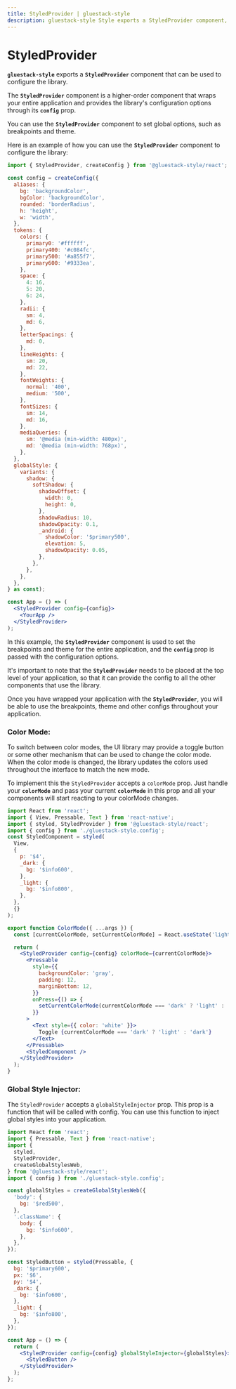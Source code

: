 ```yaml
---
title: StyledProvider | gluestack-style
description: gluestack-style Style exports a StyledProvider component, a higher-order component that wraps your entire application and provides the library's configuration options.
---
```



<Meta title="styled/Getting Started/StyledProvider" />

# StyledProvider

**`gluestack-style`** exports a **`StyledProvider`** component that can be used to configure the library.

The **`StyledProvider`** component is a higher-order component that wraps your entire application and provides the library's configuration options through its **`config`** prop.

You can use the **`StyledProvider`** component to set global options, such as breakpoints and theme.

Here is an example of how you can use the **`StyledProvider`** component to configure the library:

```jsx
import { StyledProvider, createConfig } from '@gluestack-style/react';

const config = createConfig({
  aliases: {
    bg: 'backgroundColor',
    bgColor: 'backgroundColor',
    rounded: 'borderRadius',
    h: 'height',
    w: 'width',
  },
  tokens: {
    colors: {
      primary0: '#ffffff',
      primary400: '#c084fc',
      primary500: '#a855f7',
      primary600: '#9333ea',
    },
    space: {
      4: 16,
      5: 20,
      6: 24,
    },
    radii: {
      sm: 4,
      md: 6,
    },
    letterSpacings: {
      md: 0,
    },
    lineHeights: {
      sm: 20,
      md: 22,
    },
    fontWeights: {
      normal: '400',
      medium: '500',
    },
    fontSizes: {
      sm: 14,
      md: 16,
    },
    mediaQueries: {
      sm: '@media (min-width: 480px)',
      md: '@media (min-width: 768px)',
    },
  },
  globalStyle: {
    variants: {
      shadow: {
        softShadow: {
          shadowOffset: {
            width: 0,
            height: 0,
          },
          shadowRadius: 10,
          shadowOpacity: 0.1,
          _android: {
            shadowColor: '$primary500',
            elevation: 5,
            shadowOpacity: 0.05,
          },
        },
      },
    },
  },
} as const);

const App = () => (
  <StyledProvider config={config}>
    <YourApp />
  </StyledProvider>
);
```

In this example, the **`StyledProvider`** component is used to set the breakpoints and theme for the entire application, and the **`config`** prop is passed with the configuration options.

It's important to note that the **`StyledProvider`** needs to be placed at the top level of your application, so that it can provide the config to all the other components that use the library.

Once you have wrapped your application with the **`StyledProvider`**, you will be able to use the breakpoints, theme and other configs throughout your application.

### Color Mode:

To switch between color modes, the UI library may provide a toggle button or some other mechanism that can be used to change the color mode. When the color mode is changed, the library updates the colors used throughout the interface to match the new mode.

To implement this the `StyledProvider` accepts a `colorMode` prop. Just handle your **`colorMode`** and pass your current **`colorMode`** in this prop and all your components will start reacting to your colorMode changes.

```jsx
import React from 'react';
import { View, Pressable, Text } from 'react-native';
import { styled, StyledProvider } from '@gluestack-style/react';
import { config } from './gluestack-style.config';
const StyledComponent = styled(
  View,
  {
    p: '$4',
    _dark: {
      bg: '$info600',
    },
    _light: {
      bg: '$info800',
    },
  },
  {}
);

export function ColorMode({ ...args }) {
  const [currentColorMode, setCurrentColorMode] = React.useState('light');

  return (
    <StyledProvider config={config} colorMode={currentColorMode}>
      <Pressable
        style={{
          backgroundColor: 'gray',
          padding: 12,
          marginBottom: 12,
        }}
        onPress={() => {
          setCurrentColorMode(currentColorMode === 'dark' ? 'light' : 'dark');
        }}
      >
        <Text style={{ color: 'white' }}>
          Toggle {currentColorMode === 'dark' ? 'light' : 'dark'}
        </Text>
      </Pressable>
      <StyledComponent />
    </StyledProvider>
  );
}
```

### Global Style Injector:

The `StyledProvider` accepts a `globalStyleInjector` prop. This prop is a function that will be called with config. You can use this function to inject global styles into your application.

```jsx
import React from 'react';
import { Pressable, Text } from 'react-native';
import {
  styled,
  StyledProvider,
  createGlobalStylesWeb,
} from '@gluestack-style/react';
import { config } from './gluestack-style.config';

const globalStyles = createGlobalStylesWeb({
  'body': {
    bg: '$red500',
  },
  '.className': {
    body: {
      bg: '$info600',
    },
  },
});

const StyledButton = styled(Pressable, {
  bg: '$primary600',
  px: '$6',
  py: '$4',
  _dark: {
    bg: '$info600',
  },
  _light: {
    bg: '$info800',
  },
});

const App = () => {
  return (
    <StyledProvider config={config} globalStyleInjector={globalStyles}>
      <StyledButton />
    </StyledProvider>
  );
};
```
